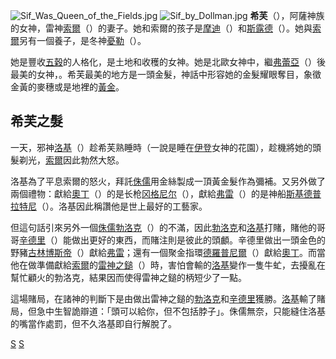 [[File:Sif_Was_Queen_of_the_Fields.jpg|thumb]]
[[File:Sif_by_Dollman.jpg|thumb]]
'''希芙'''（{{lang|en|Sif}}），阿薩神族的女神，雷神[[索爾|索爾]]（{{lang|en|Thor}}）的妻子。她和索爾的孩子是[[曼尼與摩迪|摩迪]]（{{lang|en|Modi}}）和[[斯露德|斯露德]]（{{lang|en|Thrud}}）。她與[[索爾|索爾]]另有一個養子，是冬神[[烏勒爾|憂勒]]（{{lang|en|Ullr}}）。

她是豐收[[五穀|五穀]]的人格化，是土地和收穫的女神。她是北歐女神中，繼[[弗蕾亞|弗蕾亞]]（{{lang|en|Freyja}}）後最美的女神，{{Fact|也有說法認為她是一名女巨人|time=2011-05-18T19:26:18+00:00}}。希芙最美的地方是一頭金髮，神話中形容她的金髮耀眼奪目，象徵金黃的麥穗或是地裡的[[黃金|黃金]]。

== 希芙之髮 ==
一天，邪神[[洛基|洛基]]（{{lang|en|Loki}}）趁希芙熟睡時（一說是睡在[[伊登|伊登]]女神的花園），趁機將她的頭髮剃光，[[索爾|索爾]]因此勃然大怒。

洛基為了平息索爾的怒火，拜託[[侏儒_(北歐神話)|侏儒]]{{link-en|伊瓦爾迪的兒子們|Sons_of_Ivaldi|伊瓦爾迪（Ivaldi）的兒子們}}用金絲製成一頂黃金髮作為彌補。又另外做了兩個禮物：獻給[[奧丁|奧丁]]（{{lang|en|Odin}}）的是长枪[[冈格尼尔|冈格尼尔]]（{{lang|en|Gungnir}}），獻給[[弗雷|弗雷]]（{{lang|en|Freyr}}）的是神船[[斯基德普拉特尼|斯基德普拉特尼]]（{{lang|en|Skidbladnir}}）。洛基因此稱讚他是世上最好的工藝家。

但這句話引來另外一個[[侏儒_(北歐神話)|侏儒]][[勃洛克|勃洛克]]（{{lang|en|Brock}}）的不滿，因此[[勃洛克|勃洛克]]和[[洛基|洛基]]打賭，賭他的哥哥[[辛德里|辛德里]]（{{lang|en|Sindri}}）能做出更好的東西，而賭注則是彼此的頭顱。辛德里做出一頭金色的野豬[[古林博斯帝|古林博斯帝]]（{{lang|en|Gullinbursti}}）獻給[[弗雷|弗雷]]；還有一個聚金指環[[德羅普尼爾|德羅普尼爾]]（{{lang|en|Draupnir}}）獻給[[奧丁|奧丁]]。而當他在做準備獻給[[索爾|索爾]]的[[雷神之鎚|雷神之鎚]]（{{lang|en|Mjolnir}}）時，害怕會輸的[[洛基|洛基]]變作一隻牛虻，去擾亂在幫忙顧火的勃洛克，結果因而使得雷神之鎚的柄短少了一點。

這場賭局，在諸神的判斷下是由做出雷神之鎚的[[勃洛克|勃洛克]]和[[辛德里|辛德里]]獲勝。[[洛基|洛基]]輸了賭局，但急中生智詭辯道：「頭可以給你，但不包括脖子」。侏儒無奈，只能縫住洛基的嘴當作處罰，但不久洛基即自行解脫了。

{{北歐神話}}
[[Category:北歐女神|S]]
[[Category:豐穰神|S]]